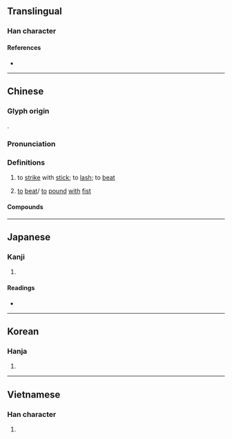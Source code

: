 {{also|搥}}
{{character info}}
==Translingual==

===Han character===
{{Han char|rn=64|rad=手|as=08|sn=11|four=52014|canj=QHJM|ids=⿰扌垂}}

====References====
* {{Han ref|kx=0435.230|dkj=12215|dj=0785.070|hdz=31897.130|uh=6376|ud=25462|bh=B4A8|bd=46248}}

----

==Chinese==
{{zh-forms|alt=搥-Min Nan}}

===Glyph origin===
{{Han etym}}
{{Han compound|手|垂|ls=psc|c1=s|c2=p|t1=hand}}.

===Pronunciation===
{{zh-pron
|m=chuí
|m-s=cui2
|ma=y
|c=ceoi4
|h=pfs=chhùi
|mn=tûi/qz,xm,zz:thûi
|mn-t=dui5
|mc=y
|oc=y
|cat=v
}}

===Definitions===
{{zh-hanzi}}

# to [[strike]] with [[stick]]; to [[lash]]; to [[beat]]
# {{lb|zh|Hakka}} [[to]] [[beat]]/ [[to]] [[pound]] [[with]] [[fist]]

====Compounds====
{{zh-der|倒枕捶床|打枕捶床|捶丸|捶子|捶床拍枕|捶床搗枕|捶打|捶拊|捶撻|捶楚|捶檯拍凳|捶背|捶胸|捶胸跌腳|捶胸跌足|捶胸頓腳|捶胸頓足|捶腰|搔耳捶胸|泣血捶膺|鑪捶|頓足捶胸}}

----

==Japanese==

===Kanji===
{{ja-kanji|grade=|rs=手08}}

# {{rfdef|ja|sort=手08}}

====Readings====
* {{ja-readings
|goon=すい
|kanon=すい
|kun=むちう-つ, うつ, つく
}}

----

==Korean==

===Hanja===
{{ko-hanja|hangeul=추|eumhun=|rv=chu|mr=ch'u|y=chwu}}

# {{rfdef|ko|sort=手08}}

----

==Vietnamese==

===Han character===
{{vi-hantu|[[chúi]], [[chúy]], [[chuỳ]], [[dồi]], [[thuỳ]], [[truỳ]]|rs=手08}}

# {{rfdef|vi|sort=手08}}